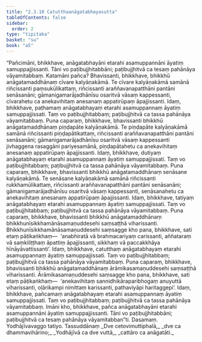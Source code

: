 ```yaml
---
title: "2.3.10 Catutthaanāgatabhayasutta"
tableOfContents: false
sidebar:
  order: 2
type: "tipitaka"
basket: "su"
book: "a5"
---
```



<DynamicBreadcrumb />

<Division number="80" book="a5">

<Paragraph number="521" book="a5">
“Pañcimāni, bhikkhave, anāgatabhayāni etarahi asamuppannāni āyatiṃ samuppajjissanti. Tāni vo paṭibujjhitabbāni; paṭibujjhitvā ca tesaṃ pahānāya vāyamitabbaṃ.
</Paragraph>

<Paragraph number="522" book="a5">
Katamāni pañca? Bhavissanti, bhikkhave, bhikkhū anāgatamaddhānaṃ cīvare kalyāṇakāmā. Te cīvare kalyāṇakāmā samānā riñcissanti paṃsukūlikattaṃ, riñcissanti araññavanapatthāni pantāni senāsanāni; gāmanigamarājadhānīsu osaritvā vāsaṃ kappessanti, cīvarahetu ca anekavihitaṃ anesanaṃ appatirūpaṃ āpajjissanti. Idaṃ, bhikkhave, paṭhamaṃ anāgatabhayaṃ etarahi asamuppannaṃ āyatiṃ samuppajjissati. Taṃ vo paṭibujjhitabbaṃ; paṭibujjhitvā ca tassa pahānāya vāyamitabbaṃ.
</Paragraph>

<Paragraph number="523" book="a5">
Puna caparaṃ, bhikkhave, bhavissanti bhikkhū anāgatamaddhānaṃ piṇḍapāte kalyāṇakāmā. Te piṇḍapāte kalyāṇakāmā samānā riñcissanti piṇḍapātikattaṃ, riñcissanti araññavanapatthāni pantāni senāsanāni; gāmanigamarājadhānīsu osaritvā vāsaṃ kappessanti jivhaggena rasaggāni pariyesamānā, piṇḍapātahetu ca anekavihitaṃ anesanaṃ appatirūpaṃ āpajjissanti. Idaṃ, bhikkhave, dutiyaṃ anāgatabhayaṃ etarahi asamuppannaṃ āyatiṃ samuppajjissati. Taṃ vo paṭibujjhitabbaṃ; paṭibujjhitvā ca tassa pahānāya vāyamitabbaṃ.
</Paragraph>

<Paragraph number="524" book="a5">
Puna caparaṃ, bhikkhave, bhavissanti bhikkhū anāgatamaddhānaṃ senāsane kalyāṇakāmā. Te senāsane kalyāṇakāmā samānā riñcissanti rukkhamūlikattaṃ, riñcissanti araññavanapatthāni pantāni senāsanāni; gāmanigamarājadhānīsu osaritvā vāsaṃ kappessanti, senāsanahetu ca anekavihitaṃ anesanaṃ appatirūpaṃ āpajjissanti. Idaṃ, bhikkhave, tatiyaṃ anāgatabhayaṃ etarahi asamuppannaṃ āyatiṃ samuppajjissati. Taṃ vo paṭibujjhitabbaṃ; paṭibujjhitvā ca tassa pahānāya vāyamitabbaṃ.
</Paragraph>

<Paragraph number="525" book="a5">
Puna caparaṃ, bhikkhave, bhavissanti bhikkhū anāgatamaddhānaṃ bhikkhunīsikkhamānāsamaṇuddesehi saṃsaṭṭhā viharissanti. Bhikkhunīsikkhamānāsamaṇuddesehi saṃsagge kho pana, bhikkhave, sati etaṃ pāṭikaṅkhaṃ—  ‘anabhiratā vā brahmacariyaṃ carissanti, aññataraṃ vā saṃkiliṭṭhaṃ āpattiṃ āpajjissanti, sikkhaṃ vā paccakkhāya hīnāyāvattissanti’. Idaṃ, bhikkhave, catutthaṃ anāgatabhayaṃ etarahi asamuppannaṃ āyatiṃ samuppajjissati. Taṃ vo paṭibujjhitabbaṃ; paṭibujjhitvā ca tassa pahānāya vāyamitabbaṃ.
</Paragraph>

<Paragraph number="526" book="a5">
Puna caparaṃ, bhikkhave, bhavissanti bhikkhū anāgatamaddhānaṃ ārāmikasamaṇuddesehi saṃsaṭṭhā viharissanti. Ārāmikasamaṇuddesehi saṃsagge kho pana, bhikkhave, sati etaṃ pāṭikaṅkhaṃ—  ‘anekavihitaṃ sannidhikāraparibhogaṃ anuyuttā viharissanti, oḷārikampi nimittaṃ karissanti, pathaviyāpi haritaggepi’. Idaṃ, bhikkhave, pañcamaṃ anāgatabhayaṃ etarahi asamuppannaṃ āyatiṃ samuppajjissati. Taṃ vo paṭibujjhitabbaṃ; paṭibujjhitvā ca tassa pahānāya vāyamitabbaṃ.
</Paragraph>

<Paragraph number="527" book="a5">
Imāni kho, bhikkhave, pañca anāgatabhayāni etarahi asamuppannāni āyatiṃ samuppajjissanti. Tāni vo paṭibujjhitabbāni; paṭibujjhitvā ca tesaṃ pahānāya vāyamitabban”ti.

</Paragraph>
</Division>

<Paragraph number="528" type="center" book="a5">
Dasamaṃ.



</Paragraph>

<Paragraph number="529" type="center" book="a5">
Yodhājīvavaggo tatiyo.



</Paragraph>

<Paragraph number="530" type="center" book="a5">
Tassuddānaṃ


</Paragraph>

<Paragraph number="531" type="verses" book="a5">
_Dve cetovimuttiphalā,_  
_dve ca dhammavihārino;_  
_Yodhājīvā ca dve vuttā,_  
_cattāro ca anāgatāti._
</Paragraph>